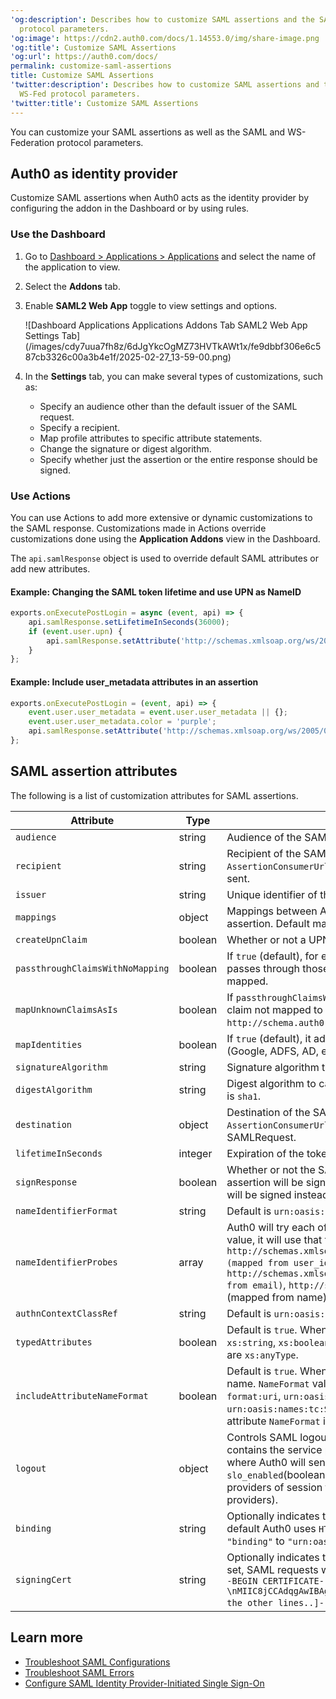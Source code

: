 ---
'og:description': Describes how to customize SAML assertions and the SAML and WS-Fed
  protocol parameters.
'og:image': https://cdn2.auth0.com/docs/1.14553.0/img/share-image.png
'og:title': Customize SAML Assertions
'og:url': https://auth0.com/docs/
permalink: customize-saml-assertions
title: Customize SAML Assertions
'twitter:description': Describes how to customize SAML assertions and the SAML and
  WS-Fed protocol parameters.
'twitter:title': Customize SAML Assertions
---
You can customize your <Tooltip tip="Security Assertion Markup Language (SAML): Standardized protocol allowing two parties to exchange authentication information without a password." cta="View Glossary" href="/docs/glossary?term=SAML">SAML</Tooltip> assertions as well as the SAML and WS-Federation protocol parameters.

## Auth0 as identity provider

Customize SAML assertions when Auth0 acts as the <Tooltip tip="Identity Provider (IdP): Service that stores and manages digital identities." cta="View Glossary" href="/docs/glossary?term=identity+provider">identity provider</Tooltip> by configuring the addon in the Dashboard or by using rules.

### Use the Dashboard

1. Go to [Dashboard > Applications > Applications](https://manage.auth0.com/#/applications/{yourClientId}/addons) and select the name of the application to view.
2. Select the **Addons** tab.
3. Enable **SAML2 Web App** toggle to view settings and options.

   <Frame>![Dashboard Applications Applications Addons Tab SAML2 Web App Settings Tab](/images/cdy7uua7fh8z/6dJgYkcOgMZ73HVTkAWt1x/fe9dbbf306e6c587cb3326c00a3b4e1f/2025-02-27_13-59-00.png)</Frame>
4. In the **Settings** tab, you can make several types of customizations, such as:

   * Specify an audience other than the default issuer of the SAML request.
   * Specify a recipient.
   * Map profile attributes to specific attribute statements.
   * Change the signature or digest algorithm.
   * Specify whether just the assertion or the entire response should be signed.

### Use Actions

You can use Actions to add more extensive or dynamic customizations to the SAML response. Customizations made in Actions override customizations done using the **Application Addons** view in the Dashboard.

The `api.samlResponse` object is used to override default SAML attributes or add new attributes.

#### Example: Changing the SAML token lifetime and use UPN as NameID

```js lines
exports.onExecutePostLogin = async (event, api) => {
	api.samlResponse.setLifetimeInSeconds(36000);
	if (event.user.upn) {
		api.samlResponse.setAttribute('http://schemas.xmlsoap.org/ws/2005/05/identity/claims/nameidentifier', 'upn');
	}
};
```






#### Example: Include user_metadata attributes in an assertion

```js lines
exports.onExecutePostLogin = (event, api) => {
	event.user.user_metadata = event.user.user_metadata || {};
	event.user.user_metadata.color = 'purple';
	api.samlResponse.setAttribute('http://schemas.xmlsoap.org/ws/2005/05/identity/claims/color', event.user.user_metadata.color);
};
```






## SAML assertion attributes

The following is a list of customization attributes for SAML assertions.

<table class="table"><thead>
<tr>
<th><strong>Attribute</strong></th>
<th><strong>Type</strong></th>
<th><strong>Description</strong></th>
</tr>
</thead>
<tbody>
<tr>
<td><code>audience</code></td>
<td>string</td>
<td>Audience of the SAML assertion. Default is issuer on SAMLRequest.</td>
</tr>
<tr>
<td><code>recipient</code></td>
<td>string</td>
<td>Recipient of the SAML assertion (<code>SubjectConfirmationData</code>). Default is <code>AssertionConsumerUrl</code> on SAMLRequest or callback URL if no SAMLRequest was sent.</td>
</tr>
<tr>
<td><code>issuer</code></td>
<td>string</td>
<td>Unique identifier of the SAML identity provider, formatted as a URL.</td>
</tr>
<tr>
<td><code>mappings</code></td>
<td>object</td>
<td>Mappings between Auth0 profile and the output attributes on the SAML assertion. Default mapping is shown above.</td>
</tr>
<tr>
<td><code>createUpnClaim</code></td>
<td>boolean</td>
<td>Whether or not a UPN claim should be created. Default is <code>true</code>.</td>
</tr>
<tr>
<td><code>passthroughClaimsWithNoMapping</code></td>
<td>boolean</td>
<td>If <code>true</code> (default), for each claim that is not mapped to the common profile, Auth0  passes through those in the output assertion. If <code>false</code>, those claims won't be mapped.</td>
</tr>
<tr>
<td><code>mapUnknownClaimsAsIs</code></td>
<td>boolean</td>
<td>If <code>passthroughClaimsWithNoMapping</code> is <code>true</code> and this is <code>false</code> (default), for each claim not mapped to the common profile Auth0 adds a prefix <code>http://schema.auth0.com</code>. If <code>true</code> it will pass through the claim as-is.</td>
</tr>
<tr>
<td><code>mapIdentities</code></td>
<td>boolean</td>
<td>If <code>true</code> (default), it adds more information in the token such as the provider (Google, ADFS, AD, etc.) and the access token, if available.</td>
</tr>
<tr>
<td><code>signatureAlgorithm</code></td>
<td>string</td>
<td>Signature algorithm to sign the SAML assertion or response. Default is <code>rsa-sha1</code>.</td>
</tr>
<tr>
<td><code>digestAlgorithm</code></td>
<td>string</td>
<td>Digest algorithm to calculate digest of the SAML assertion or response. Default is <code>sha1</code>.</td>
</tr>
<tr>
<td><code>destination</code></td>
<td>object</td>
<td>Destination of the SAML response. If not specified, it will be <code>AssertionConsumerUrl</code> of SAMLRequest or callback URL if there was no SAMLRequest.</td>
</tr>
<tr>
<td><code>lifetimeInSeconds</code></td>
<td>integer</td>
<td>Expiration of the token. Default is <code>3600</code> seconds (1 hour).</td>
</tr>
<tr>
<td><code>signResponse</code></td>
<td>boolean</td>
<td>Whether or not the SAML response should be signed. By default the SAML assertion will be signed, but not the SAML response. If <code>true</code>, SAML Response will be signed instead of SAML assertion.</td>
</tr>
<tr>
<td><code>nameIdentifierFormat</code></td>
<td>string</td>
<td>Default is <code>urn:oasis:names:tc:SAML:1.1:nameid-format:unspecified</code>.</td>
</tr>
<tr>
<td><code>nameIdentifierProbes</code></td>
<td>array</td>
<td>Auth0 will try each of the attributes of this array in order. If one of them has a value, it will use that for the <code>Subject/NameID</code>. The order is: <code>http://schemas.xmlsoap.org/ws/2005/05/identity/claims/nameidentifier (mapped from user_id)</code>, <code>http://schemas.xmlsoap.org/ws/2005/05/identity/claims/emailaddress (mapped from email)</code>, <code>http://schemas.xmlsoap.org/ws/2005/05/identity/claims/name</code> (mapped from name).</td>
</tr>
<tr>
<td><code>authnContextClassRef</code></td>
<td>string</td>
<td>Default is <code>urn:oasis:names:tc:SAML:2.0:ac:classes:unspecified</code>.</td>
</tr>
<tr>
<td><code>typedAttributes</code></td>
<td>boolean</td>
<td>Default is <code>true</code>. When set to <code>true</code>, we infer the <code>xs:type</code> of the element. Types are <code>xs:string</code>, <code>xs:boolean</code>, <code>xs:double </code>and <code>xs:anyType</code>. When set to <code>false</code> all <code>xs:type</code> are <code>xs:anyType</code>.</td>
</tr>
<tr>
<td><code>includeAttributeNameFormat</code></td>
<td>boolean</td>
<td>Default is <code>true</code>. When set to <code>true</code>, we infer the <code>NameFormat</code> based on the attribute name. <code>NameFormat</code> values are <code>urn:oasis:names:tc:SAML:2.0:attrname-format:uri</code>, <code>urn:oasis:names:tc:SAML:2.0:attrname-format:basic</code> and <code>urn:oasis:names:tc:SAML:2.0:attrname-format:unspecified</code>. If set to <code>false</code>, the attribute <code>NameFormat</code> is not set in the assertion.</td>
</tr>
<tr>
<td><code>logout</code></td>
<td>object</td>
<td>Controls SAML logout. It can contain two properties:<code>callback</code> (string) that contains the service provider (client application) Single Logout Service URL, where Auth0 will send logout requests and responses, and <code>slo_enabled</code>(boolean) that controls whether Auth0 should notify service providers of session termination. The default value is<code>true</code> (notify service providers).</td>
</tr>
<tr>
<td><code>binding</code></td>
<td>string</td>
<td>Optionally indicates the protocol binding used for SAML logout responses. By default Auth0 uses <code>HTTP-POST</code>, but you can switch to <code>HTTP-Redirect</code> by setting <code>"binding"</code> to <code>"urn:oasis:names:tc:SAML:2.0:bindings:HTTP-Redirect"</code>.</td>
</tr>
<tr>
<td><code>signingCert</code></td>
<td>string</td>
<td>Optionally indicates the public key certificate used to validate SAML requests. If set, SAML requests will be required to be signed. A sample value would be <code>"-----BEGIN CERTIFICATE-----\nMIIC8jCCAdqgAwIBAgIJObB6jmhG0QIEMA0GCSqGSIb3DQEBBQUAMCAxHjAcBgNV\n[..all the other lines..]-----END CERTIFICATE-----\n"</code>.</td>
</tr>
</tbody>
</table>

## Learn more

* [Troubleshoot SAML Configurations](/docs/troubleshoot/authentication-issues/troubleshoot-saml-configurations)
* [Troubleshoot SAML Errors](/docs/troubleshoot/authentication-issues/saml-errors)
* [Configure SAML Identity Provider-Initiated Single Sign-On](/docs/authenticate/protocols/saml/saml-sso-integrations/identity-provider-initiated-single-sign-on)